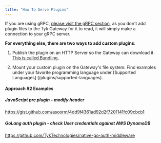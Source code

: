 ```yaml
---
title: "How To Serve Plugins"
---
```


If you are using gRPC, [please visit the gRPC section](/5.6/plugins/supported-languages/rich-plugins/grpc), as you don't add plugin files to the Tyk Gateway for it to read, it will simply make a connection to your gRPC server.

**For everything else, there are two ways to add custom plugins:**

1.  Publish the plugin on an HTTP Server so the Gateway can download it. [This is called Bundling.](/5.6/plugins/how-to-serve-plugins/plugin-bundles)

2.  Mount your custom plugin on the Gateway's file system.  Find examples under your favorite  programming language under [Supported Languages] (/plugins/supported-languages). 

#### Approach #2 Examples

##### JavaScript pre plugin -  modify header
https://gist.github.com/asoorm/4dd9f4361ad92d2f7201141fc09cbcb1

##### GoLang auth plugin - check User credentials against AWS DynamoDB
https://github.com/TykTechnologies/native-go-auth-middleware
